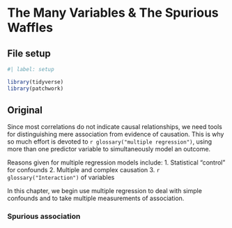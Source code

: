 # The Many Variables & The Spurious Waffles {#sec-chap05}

## File setup {.unnumbered}

```r
#| label: setup

library(tidyverse)
library(patchwork)
```

## Original

Since most correlations do not indicate causal relationships, we need
tools for distinguishing mere association from evidence of causation.
This is why so much effort is devoted to
`r glossary("multiple regression")`, using more than one predictor
variable to simultaneously model an outcome.

Reasons given for multiple regression models include: 1. Statistical
"control" for confounds 2. Multiple and complex causation 3.
`r glossary("Interaction")` of variables

In this chapter, we begin use multiple regression to deal with simple
confounds and to take multiple measurements of association.

### Spurious association
